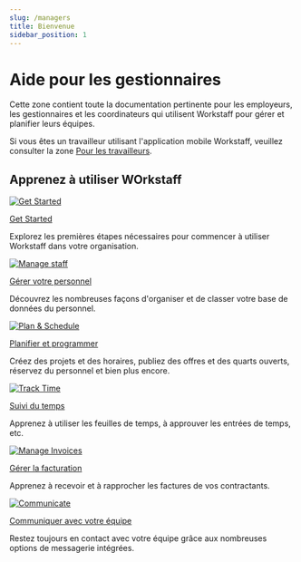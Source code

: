 ```yaml
---
slug: /managers
title: Bienvenue
sidebar_position: 1
---
```


# Aide pour les gestionnaires

Cette zone contient toute la documentation pertinente pour les employeurs, les gestionnaires et les coordinateurs qui utilisent Workstaff pour gérer et planifier leurs équipes.

Si vous êtes un travailleur utilisant l'application mobile Workstaff, veuillez consulter la zone [Pour les travailleurs](/workers/index.md).

## Apprenez à utiliser WOrkstaff


<NavGrid cols={3}>

<NavCard>

[![Get Started](/img/launch.svg)](./getting-started.md)

[Get Started](./getting-started.md)

Explorez les premières étapes nécessaires pour commencer à utiliser Workstaff dans votre organisation.

</NavCard>

<NavCard>

[![Manage staff](/img/staff.svg)](./staff/index.md)

[Gérer votre personnel](./staff/index.md)

Découvrez les nombreuses façons d'organiser et de classer votre base de données du personnel.

</NavCard>

<NavCard>

[![Plan & Schedule](/img/schedule.svg)](./staff/index.md)

[Planifier et programmer](./scheduling/index.md)

Créez des projets et des horaires, publiez des offres et des quarts ouverts, réservez du personnel et bien plus encore.

</NavCard>

</NavGrid>

<NavGrid cols={3}>

<NavCard>

[![Track Time](/img/time.svg)](./staff/index.md)

[Suivi du temps](./timetracking/index.md)

Apprenez à utiliser les feuilles de temps, à approuver les entrées de temps, etc.

</NavCard>

<NavCard>

[![Manage Invoices](/img/invoices.svg)](./invoicing/index.md)

[Gérer la facturation](./invoicing/index.md)

Apprenez à recevoir et à rapprocher les factures de vos contractants.

</NavCard>

<NavCard>

[![Communicate](/img/chat.svg)](./messaging/index.md)

[Communiquer avec votre équipe](./messaging/index.md)

Restez toujours en contact avec votre équipe grâce aux nombreuses options de messagerie intégrées.

</NavCard>

</NavGrid>